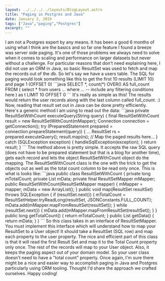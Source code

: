 ```yaml
---
layout: ../../../../layouts/BlogLayout.astro
title: "Paging in Postgres and Java"
date: January 3, 2019
tags: ["Java","paging","Postgres"]
excerpt: ""
---
```


I am not a Postgres expert by any means. It has been a good 6 months of using what I think are the basics and so far one feature I found a breeze was server side paging. It's one of those problems we always need to solve when it comes to scaling and performance on larger datasets but never without a challenge. For particular reasons that don't need explaining here, I did not use an ORM in Java, so basic ResultSet was used to fetch and map the records out of the db. So let's say we have a users table. The SQL for paging would look something like this to get the first 10 results (LIMIT 10) and page 1 (OFFSET 0) \`\`\`java SELECT \*, count(\*) OVER() AS full\_count FROM ( select \* from users ... where ... -- include any filtering conditions here ) as t LIMIT 10 OFFSET 0 \`\`\` It's really as simple as this! The results would return the user records along with the last column called full\_count. :) Now, reading that result set out in Java can be done pretty efficiently. Here's a generic method I am using to read out the data: \`\`\`java private ResultSetWithCount executeQuery(String query) { final ResultSetWithCount result = new ResultSetWithCount(mMapper); Connection connection = getConnection(); try (PreparedStatement prepared = connection.prepareStatement(query)) { ... ResultSet rs = prepared.executeQuery(); result.map(rs); // Map the paged results here... } catch (SQLException exception) { handleSqlException(exception); } return result; } \`\`\` The method above is pretty simple. It accepts the raw SQL query (does not have to be prepared statement but that is a blog for another time), gets each record and lets the object ResultSetWithCount object do the mapping. The ResultSetWithCount class is the one with the trick to get the objects out as well as the total count column to be read only once. This is what is looks like: \`\`\`java public class ResultSetWithCount { private long mTotalCount; private List mData; private final ResultSetMapper mMapper; public ResultSetWithCount(ResultSetMapper mapper) { mMapper = mapper; mData = new ArrayList(); } public void map(ResultSet resultSet) throws SQLException { if (resultSet.next()) { mTotalCount = ResultSetHelper.tryReadLong(resultSet, JSONConstants.FULL\_COUNT); mData.add(mMapper.mapFromResultSet(resultSet)); } while (resultSet.next()) { mData.add(mMapper.mapFromResultSet(resultSet)); } } public long getTotalCount() { return mTotalCount; } public List getData() { return mData; } } \`\`\` So this class takes in an interface of ResultSetMapper. You must implement this interface which will understand how to map your ResultSet to a User object! It should take a ResultSet (SQL row) and map each property to the user property. The nice and efficient part of this class is that it will read the first Result Set and map it to the Total Count property only once. The rest of the records will map to your User object. Also, it keeps the paging aspect out of your domain model. So your user class doesn't need to have a "total count" property. Once again, I'm sure there might be a nice and easier way to accomplish paging in Java and Postgres particularly using ORM tooling. Thought I'd share the approach we crafted ourselves. Happy coding!